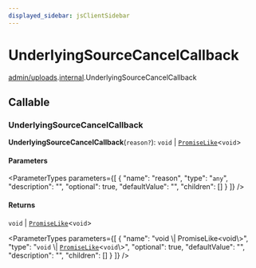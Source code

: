 ```yaml
---
displayed_sidebar: jsClientSidebar
---
```



# UnderlyingSourceCancelCallback

[admin/uploads](../../modules/admin_uploads.mdx).[internal](../../admin_uploads/modules/admin_uploads.internal.mdx).UnderlyingSourceCancelCallback

## Callable

### UnderlyingSourceCancelCallback

**UnderlyingSourceCancelCallback**(`reason?`): `void` \| [`PromiseLike`](admin_discounts.internal.PromiseLike.mdx)<`void`\>

#### Parameters

<ParameterTypes parameters={[
  {
    "name": "reason",
    "type": "`any`",
    "description": "",
    "optional": true,
    "defaultValue": "",
    "children": []
  }
]} />

#### Returns

`void` \| [`PromiseLike`](admin_discounts.internal.PromiseLike.mdx)<`void`\>

<ParameterTypes parameters={[
  {
    "name": "void \\| PromiseLike<void\\>",
    "type": "`void` \\| [`PromiseLike`](admin_discounts.internal.PromiseLike.mdx)<`void`\\>",
    "optional": true,
    "defaultValue": "",
    "description": "",
    "children": []
  }
]} />
